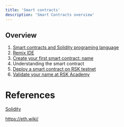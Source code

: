 ```yaml
---
title: 'Smart contracts'
description: 'Smart Contracts overview'
---
```


## Overview

1. [Smart contracts and Solidity programing language](/courses/dev/02/introduction)
2. [Remix IDE](/courses/dev/02/remix)
3. [Create your first smart contract: name](/courses/dev/02/smart-contract-name)
4. Understanding the smart contract
5. [Deploy a smart contract on RSK testnet](/courses/dev/02/publish-on-rsk-testnet)
6. [Validate your name at RSK Academy](/courses/dev/02/validate-name)

# References

[Solidity](https://docs.soliditylang.org/)

https://eth.wiki/
